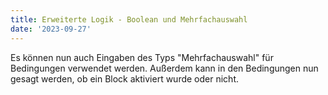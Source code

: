 ```yaml
---
title: Erweiterte Logik - Boolean und Mehrfachauswahl
date: '2023-09-27'
---
```


Es können nun auch Eingaben des Typs "Mehrfachauswahl" für Bedingungen verwendet werden. Außerdem kann in den Bedingungen nun gesagt werden, ob ein Block aktiviert wurde oder nicht.
